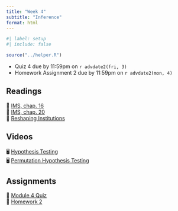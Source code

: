 ```yaml
---
title: "Week 4"
subtitle: "Inference"
format: html
---
```


```r
#| label: setup
#| include: false

source("../helper.R")
```

::: {.callout-important}
- Quiz 4 due by 11:59pm on `r advdate2(fri, 3)`
- Homework Assignment 2 due by 11:59pm on `r advdate2(mon, 4)`
:::

## Readings

| 📖 [IMS, chap. 16](https://openintro-ims.netlify.app/inference-one-prop)
| 📖 [IMS, chap. 20](https://openintro-ims.netlify.app/inference-two-means)
| 📖 [Reshaping Institutions](https://academic.oup.com/qje/article-abstract/127/4/1755/1841616)

## Videos

| 🖥 [Hypothesis Testing](https://youtu.be/cn4S3QqEBRg?si=F7XBZ9V2Q1Gm8K3l)
| 🖥 [Permutation Hypothesis Testing](https://youtu.be/rJ3AZCQuiLw?si=kDzhu_8rKmfDOOUH)

## Assignments

| 📘 [Module 4 Quiz](https://blackboard.gwu.edu/ultra/courses/_394195_1/outline)
| 🧮 [Homework 2](../assignments/homework-2.qmd)